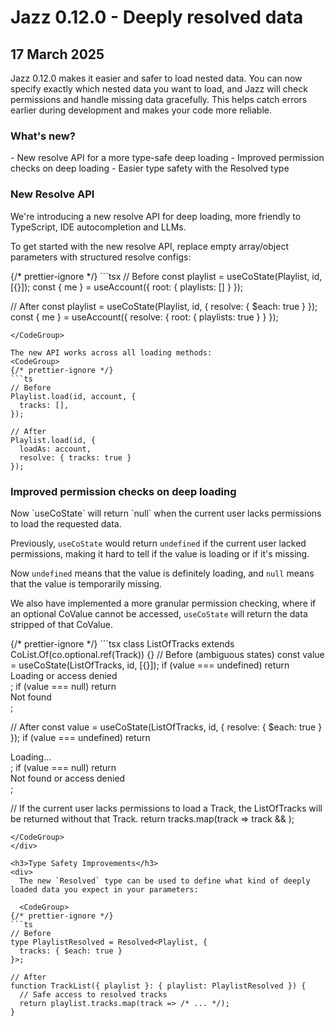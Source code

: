 

# Jazz 0.12.0 - Deeply resolved data

<h2 className="not-prose text-sm text-stone-600 dark:text-stone-400 mb-5 pb-2 border-b">
  17 March 2025
</h2>

<div>
  Jazz 0.12.0 makes it easier and safer to load nested data. You can now specify exactly which nested data you want to load, and Jazz will check permissions and handle missing data gracefully. This helps catch errors earlier during development and makes your code more reliable.

  <h3>What's new?</h3>
  - New resolve API for a more type-safe deep loading
  - Improved permission checks on deep loading
  - Easier type safety with the Resolved type
</div>

<h3>New Resolve API</h3>
<div>
  We're introducing a new resolve API for deep loading, more friendly to TypeScript, IDE autocompletion and LLMs.
  
  To get started with the new resolve API, replace empty array/object parameters with structured resolve configs:

<CodeGroup>
{/* prettier-ignore */}
```tsx
// Before
const playlist = useCoState(Playlist, id, [{}]);
const { me } = useAccount({ root: { playlists: [] } });

// After
const playlist = useCoState(Playlist, id, { 
  resolve: { $each: true } 
});
const { me } = useAccount({ 
  resolve: { root: { playlists: true } } 
});
```
</CodeGroup>

The new API works across all loading methods:
<CodeGroup>
{/* prettier-ignore */}
```ts
// Before
Playlist.load(id, account, {
  tracks: [],
});

// After
Playlist.load(id, { 
  loadAs: account,
  resolve: { tracks: true } 
});
```
</CodeGroup>
</div>

<h3>Improved permission checks on deep loading</h3>
<div>
  Now `useCoState` will return `null` when the current user lacks permissions to load the requested data.

  Previously, `useCoState` would return `undefined` if the current user lacked permissions, making it hard to tell if the value is loading or if it's missing.

  Now `undefined` means that the value is definitely loading, and `null` means that the value is temporarily missing.

  We also have implemented a more granular permission checking, where if an optional CoValue cannot be accessed, `useCoState` will return the data stripped of that CoValue.

<CodeGroup>
{/* prettier-ignore */}
```tsx
class ListOfTracks extends CoList.Of(co.optional.ref(Track)) {}
// Before (ambiguous states)
const value = useCoState(ListOfTracks, id, [{}]);
if (value === undefined) return <div>Loading or access denied</div>;
if (value === null) return <div>Not found</div>;

// After
const value = useCoState(ListOfTracks, id, { resolve: { $each: true } });
if (value === undefined) return <div>Loading...</div>;
if (value === null) return <div>Not found or access denied</div>;

// If the current user lacks permissions to load a Track, the ListOfTracks will be returned without that Track.
return tracks.map(track => track && <MusicTrack track={track} />);
```
</CodeGroup>
</div>

<h3>Type Safety Improvements</h3>
<div>
  The new `Resolved` type can be used to define what kind of deeply loaded data you expect in your parameters:

  <CodeGroup>
{/* prettier-ignore */}
```ts
// Before
type PlaylistResolved = Resolved<Playlist, {
  tracks: { $each: true }
}>;

// After
function TrackList({ playlist }: { playlist: PlaylistResolved }) {
  // Safe access to resolved tracks
  return playlist.tracks.map(track => /* ... */);
}
```
</CodeGroup>
</div>
